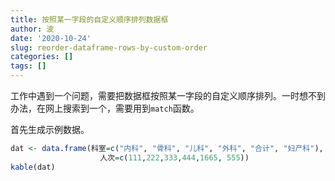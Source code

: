 ```yaml
---
title: 按照某一字段的自定义顺序排列数据框
author: 波
date: '2020-10-24'
slug: reorder-dataframe-rows-by-custom-order
categories: []
tags: []
---
```


工作中遇到一个问题，需要把数据框按照某一字段的自定义顺序排列。一时想不到办法，在网上搜索到一个，需要用到`match`函数。

首先生成示例数据。

```r
dat <- data.frame(科室=c("内科", "骨科", "儿科", "外科", "合计", "妇产科"),
                    人次=c(111,222,333,444,1665, 555))
kable(dat)
```

